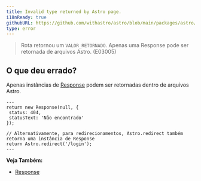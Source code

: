 ```yaml
---
title: Invalid type returned by Astro page.
i18nReady: true
githubURL: https://github.com/withastro/astro/blob/main/packages/astro/src/core/errors/errors-data.ts
type: error
---
```


> Rota retornou um `VALOR_RETORNADO`. Apenas uma Response pode ser retornada de arquivos Astro. (E03005)

## O que deu errado?

Apenas instâncias de [Response](https://developer.mozilla.org/pt-BR/docs/Web/API/Response) podem ser retornadas dentro de arquivos Astro.

```astro title="pages/login.astro"
---
return new Response(null, {
 status: 404,
 statusText: 'Não encontrado'
});

// Alternativamente, para redirecionamentos, Astro.redirect também retorna uma instância de Response
return Astro.redirect('/login');
---
```

**Veja Também:**
-  [Response](/pt-br/guides/server-side-rendering/#response)



